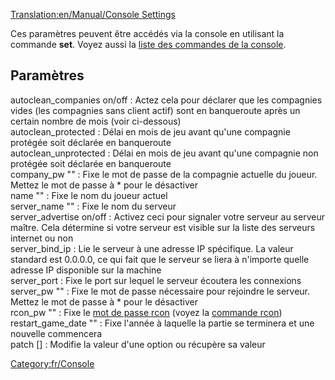 [[Translation:en/Manual/Console Settings]]


Ces paramètres peuvent être accédés via la console en utilisant la commande '''set'''. Voyez aussi la [[fr/Manual/Commandes de console|liste des commandes de la console]].
== Paramètres ==
; autoclean_companies on/off : Actez cela pour déclarer que les compagnies vides (les compagnies sans client actif) sont en banqueroute après un certain nombre de mois (voir ci-dessous)
; autoclean_protected <mois> : Délai en mois de jeu avant qu'une compagnie protégée soit déclarée en banqueroute
; autoclean_unprotected <mois> : Délai en mois de jeu avant qu'une compagnie non protégée soit déclarée en banqueroute
; company_pw "<mot-de-passe>" : Fixe le mot de passe de la compagnie actuelle du joueur. Mettez le mot de passe à * pour le désactiver
; name "<nom-joueur>" : Fixe le nom du joueur actuel
; server_name "<nom>" : Fixe le nom du serveur
; server_advertise on/off : Activez ceci pour signaler votre serveur au serveur maître. Cela détermine si votre serveur est visible sur la liste des serveurs internet ou non
; server_bind_ip <ip> : Lie le serveur à une adresse IP spécifique. La valeur standard est 0.0.0.0, ce qui fait que le serveur se liera à n'importe quelle adresse IP disponible sur la machine
; server_port <port> : Fixe le port sur lequel le serveur écoutera les connexions
; server_pw "<mot-de-passe>" : Fixe le mot de passe nécessaire pour rejoindre le serveur. Mettez le mot de passe à * pour le désactiver
; rcon_pw "<mot-de-passe>" : Fixe le [[fr/Manual/Serveur dédié#Contrôler le serveur avec rcon|mot de passe rcon]] (voyez la [[fr/Manual/Serveur dédié#Contrôler le serveur avec rcon|commande rcon]])
; restart_game_date "<année>" : Fixe l'année à laquelle la partie se terminera et une nouvelle commencera
; patch <nom-option> [<valeur>] : Modifie la valeur d'une option ou récupère sa valeur

[[Category:fr/Console]]
